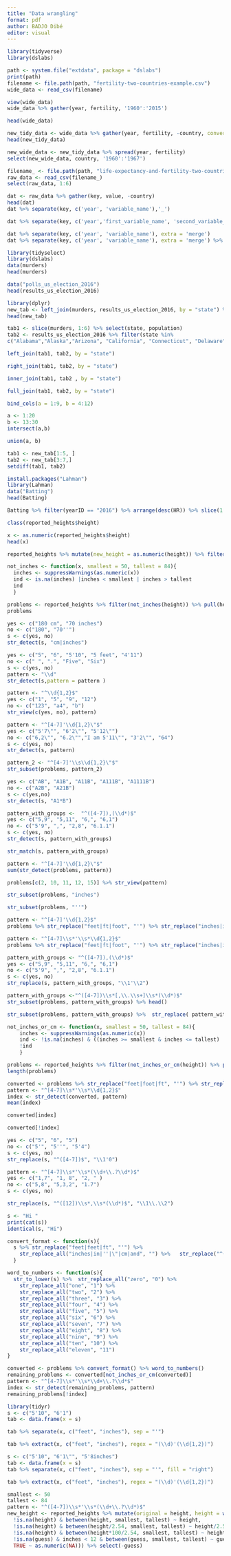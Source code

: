```yaml
---
title: "Data wrangling"
format: pdf
author: BADJO Dibé
editor: visual
---
```


```r
library(tidyverse)
library(dslabs)
```

```r
path <- system.file("extdata", package = "dslabs")
print(path)
filename <- file.path(path, "fertility-two-countries-example.csv")
wide_data <- read_csv(filename)
```

```r
view(wide_data)
wide_data %>% gather(year, fertility, '1960':'2015')
```

```r
head(wide_data)
```

```r
new_tidy_data <- wide_data %>% gather(year, fertility, -country, convert = TRUE)
head(new_tidy_data)
```

```r
new_wide_data <- new_tidy_data %>% spread(year, fertility)
select(new_wide_data, country, '1960':'1967')
```

```r
filename_ <- file.path(path, "life-expectancy-and-fertility-two-countries-example.csv")
raw_data <- read_csv(filename_)
select(raw_data, 1:6)
```

```r
dat <- raw_data %>% gather(key, value, -country)
head(dat)
dat %>% separate(key, c('year', 'variable_name'),'_')

dat %>% separate(key, c('year','first_variable_name', 'second_variable_name'), fill = 'right')

dat %>% separate(key, c('year', 'variable_name'), extra = 'merge')
dat %>% separate(key, c('year', 'variable_name'), extra = 'merge') %>% spread(variable_name, value)
```

```r
library(tidyselect)
library(dslabs)
data(murders)
head(murders)
```

```r
data("polls_us_election_2016")
head(results_us_election_2016)
```

```r
library(dplyr)
new_tab <- left_join(murders, results_us_election_2016, by = "state") %>% select(-others)
head(new_tab)
```

```r
tab1 <- slice(murders, 1:6) %>% select(state, population)
tab2 <- results_us_election_2016 %>% filter(state %in%
c("Alabama","Alaska","Arizona", "California", "Connecticut", "Delaware")) %>% select(state,electoral_votes)
```

```r
left_join(tab1, tab2, by = "state")

```

```r
right_join(tab1, tab2, by = "state")
```

```r
inner_join(tab1, tab2 , by = "state")

```

```r
full_join(tab1, tab2, by = "state")

```

```r
bind_cols(a = 1:9, b = 4:12)
```

```r
a <- 1:20
b <- 13:30
intersect(a,b)
```

```r
union(a, b)
```

```r
tab1 <- new_tab[1:5, ]
tab2 <- new_tab[3:7,] 
setdiff(tab1, tab2)
```

```r
install.packages("Lahman")
library(Lahman)
data("Batting")
head(Batting)
```

```r
Batting %>% filter(yearID == "2016") %>% arrange(desc(HR)) %>% slice(1:10)
```

```r
class(reported_heights$height)
```

```r
x <- as.numeric(reported_heights$height)
head(x)

```

```r
reported_heights %>% mutate(new_height = as.numeric(height)) %>% filter(is.na(new_height)) %>% head(12)

```

```r
not_inches <- function(x, smallest = 50, tallest = 84){
  inches <- suppressWarnings(as.numeric(x))
  ind <- is.na(inches) |inches < smallest | inches > tallest
  ind
  }
```

```r
problems <- reported_heights %>% filter(not_inches(height)) %>% pull(height)
problems
```

```r
yes <- c("180 cm", "70 inches")
no <- c("180", "70''")
s <- c(yes, no)
str_detect(s, "cm|inches")
```

```r
yes <- c("5", "6", "5'10", "5 feet", "4'11")
no <- c(" ", ".", "Five", "Six")
s <- c(yes, no)
pattern <- "\\d"
str_detect(s,pattern = pattern )
```

```r
pattern <- "^\\d{1,2}$"
yes <- c("1", "5", "9", "12")
no <- c("123", "a4", "b") 
str_view(c(yes, no), pattern)
```

```r
pattern <- "^[4-7]'\\d{1,2}\"$"
yes <- c("5'7\"", "6'2\"", "5'12\"")
no <- c("6,2\"", "6.2\"","I am 5'11\"", "3'2\"", "64")
s <- c(yes, no)
str_detect(s, pattern)
```

```r
pattern_2 <- "^[4-7]'\\s\\d{1,2}\"$"
str_subset(problems, pattern_2)
```

```r
yes <- c("AB", "A1B", "A11B", "A111B", "A1111B") 
no <- c("A2B", "A21B")
s <- c(yes,no)
str_detect(s, "A1*B")
```

```r
pattern_with_groups <-  "^([4-7]),(\\d*)$"
yes <- c("5,9", "5,11", "6,", "6,1")
no <- c("5'9", ",", "2,8", "6.1.1")
s <- c(yes, no)
str_detect(s, pattern_with_groups)
```

```r
str_match(s, pattern_with_groups)

```

```r
pattern <- "^[4-7]'\\d{1,2}\"$"
sum(str_detect(problems, pattern))
```

```r
problems[c(2, 10, 11, 12, 15)] %>% str_view(pattern)

```

```r
str_subset(problems, "inches")
```

```r
str_subset(problems, "''")
```

```r
pattern <- "^[4-7]'\\d{1,2}$"
problems %>% str_replace("feet|ft|foot", "'") %>% str_replace("inches|in|''|\"", "") %>% str_detect(pattern) %>% sum()
```

```r
pattern <- "^[4-7]\\s*'\\s*\\d{1,2}$"
problems %>% str_replace("feet|ft|foot", "'") %>% str_replace("inches|in|''|\"", "") %>% str_detect(pattern) %>% sum()
```

```r
pattern_with_groups <- "^([4-7]),(\\d*)$"
yes <- c("5,9", "5,11", "6,", "6,1")
no <- c("5'9", ",", "2,8", "6.1.1")
s <- c(yes, no)
str_replace(s, pattern_with_groups, "\\1'\\2")
```

```r
pattern_with_groups <-"^([4-7])\\s*[,\\.\\s+]\\s*(\\d*)$"
str_subset(problems, pattern_with_groups) %>% head()
```

```r
str_subset(problems, pattern_with_groups) %>%  str_replace( pattern_with_groups,  "\\1'\\2" ) %>% head()

```

```r
not_inches_or_cm <- function(x, smallest = 50, tallest = 84){
    inches <- suppressWarnings(as.numeric(x))
    ind <- !is.na(inches) & ((inches >= smallest & inches <= tallest) | (inches/2.54 >= smallest & inches/2.54 <= tallest))
    !ind
    }
```

```r
problems <- reported_heights %>% filter(not_inches_or_cm(height)) %>% pull(height)
length(problems)
```

```r
converted <- problems %>% str_replace("feet|foot|ft", "'") %>% str_replace("inches|in|''|\"", "") %>% str_replace("^([4-7])\\s*[,\\.\\s+]\\s*(\\d*)$", "\\1'\\2")
pattern <- "^[4-7]\\s*'\\s*\\d{1,2}$"
index <- str_detect(converted, pattern)
mean(index)
```

```r
converted[index]

```

```r
converted[!index]
```

```r
yes <- c("5", "6", "5")
no <- c("5'", "5''", "5'4")
s <- c(yes, no)
str_replace(s, "^([4-7])$", "\\1'0")
```

```r
pattern <- "^[4-7]\\s*'\\s*(\\d+\\.?\\d*)$"
yes <- c("1,7", "1, 8", "2, " )
no <- c("5,8", "5,3,2", "1.7")
s <- c(yes, no)

str_replace(s, "^([12])\\s*,\\s*(\\d*)$", "\\1\\.\\2")
```

```r
s <- "Hi "
print(cat(s))
identical(s, "Hi")
```

```r
convert_format <- function(s){
  s %>% str_replace("feet|feet|ft", "'") %>%
    str_replace_all("inches|in|''|\"|cm|and", "") %>%   str_replace("^([4-7])\\s*[,\\.\\s+]\\s*(\\d*)$", "\\1'\\2") %>% str_replace("^([56])'?$", "\\1'0") %>% str_replace("^([12])\\s*,\\s*(\\d*)$","\\1\\.\\2") %>% str_trim()
  }
```

```r
word_to_numbers <- function(s){
  str_to_lower(s) %>%  str_replace_all("zero", "0") %>%
    str_replace_all("one", "1") %>%
    str_replace_all("two", "2") %>%
    str_replace_all("three", "3") %>%
    str_replace_all("four", "4") %>%
    str_replace_all("five", "5") %>%
    str_replace_all("six", "6") %>%
    str_replace_all("seven", "7") %>%
    str_replace_all("eight", "8") %>%
    str_replace_all("nine", "9") %>%
    str_replace_all("ten", "10") %>%
    str_replace_all("eleven", "11")
}
```

```r
converted <- problems %>% convert_format() %>% word_to_numbers()
remaining_problems <- converted[not_inches_or_cm(converted)]
pattern <- "^[4-7]\\s*'\\s*\\d+\\.?\\d*$"
index <- str_detect(remaining_problems, pattern)
remaining_problems[!index]
```

```r
library(tidyr)
s <- c("5'10", "6'1")
tab <- data.frame(x = s)
```

```r
tab %>% separate(x, c("feet", "inches"), sep = "'")

```

```r
tab %>% extract(x, c("feet", "inches"), regex = "(\\d)'(\\d{1,2})")

```

```r
s <- c("5'10", "6'1\"", "5'8inches")
tab <- data.frame(x = s)
tab %>% separate(x, c("feet", "inches"), sep = "'", fill = "right")
```

```r
tab %>% extract(x, c("feet", "inches"), regex = "(\\d)'(\\d{1,2})")

```

```r
smallest <- 50
tallest <- 84
pattern <- "^([4-7])\\s*'\\s*(\\d+\\.?\\d*)$"
new_height <- reported_heights %>% mutate(original = height, height = word_to_numbers(height) %>% convert_format()) %>% extract(height, c("feet", "inches"), regex = pattern, remove = FALSE) %>% mutate_at(c("height", "feet", "inches"), as.numeric) %>% mutate(guess = 12*feet + inches) %>% mutate(height = case_when(
  !is.na(height) & between(height, smallest, tallest) ~ height,
  !is.na(height) & between(height/2.54, smallest, tallest) ~ height/2.54,
  !is.na(height) & between(height*100/2.54, smallest, tallest) ~ height*100/2.54,
  !is.na(guess) & inches < 12 & between(guess, smallest, tallest) ~ guess,
  TRUE ~ as.numeric(NA))) %>% select(-guess)
```
